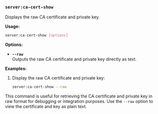 ### `server:ca-cert-show`
 
Displays the raw CA certificate and private key.

**Usage:**  
```bash
server:ca-cert-show [options]
```

**Options:**

- **`--raw`**  
  Outputs the raw CA certificate and private key directly as text.

**Examples:**

1. Display the raw CA certificate and private key:  
   ```bash
   server:ca-cert-show --raw
   ```

This command is useful for retrieving the CA certificate and private key in raw format for debugging or integration purposes. Use the `--raw` option to view the certificate and key as plain text.